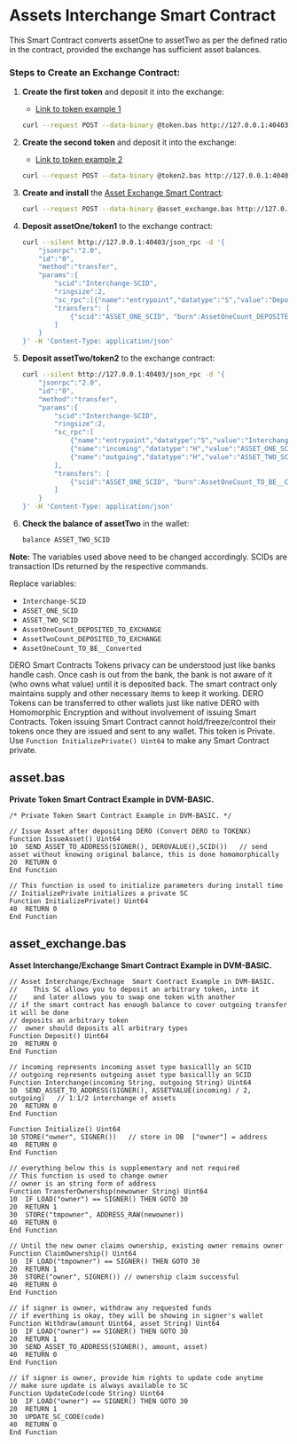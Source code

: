 # Assets Interchange Smart Contract

This Smart Contract converts assetOne to assetTwo as per the defined ratio in the contract, provided the exchange has sufficient asset balances.

### Steps to Create an Exchange Contract:

1. **Create the first token** and deposit it into the exchange:
    - [Link to token example 1](https://github.com/deroproject/documentation/tree/master/DVMDOCS/examples/token)
    ```bash
    curl --request POST --data-binary @token.bas http://127.0.0.1:40403/install_sc
    ```

2. **Create the second token** and deposit it into the exchange:
    - [Link to token example 2](https://github.com/deroproject/documentation/tree/master/DVMDOCS/examples/token)
    ```bash
    curl --request POST --data-binary @token2.bas http://127.0.0.1:40403/install_sc
    ```

3. **Create and install** the [Asset Exchange Smart Contract](https://github.com/deroproject/documentation/blob/master/DVMDOCS/examples/assetexchange/asset_exchange.bas):
    ```bash
    curl --request POST --data-binary @asset_exchange.bas http://127.0.0.1:40403/install_sc
    ```

4. **Deposit assetOne/token1** to the exchange contract:
    ```bash
    curl --silent http://127.0.0.1:40403/json_rpc -d '{
        "jsonrpc":"2.0",
        "id":"0",
        "method":"transfer",
        "params":{
            "scid":"Interchange-SCID",
            "ringsize":2,
            "sc_rpc":[{"name":"entrypoint","datatype":"S","value":"Deposit"}],
            "transfers": [
                {"scid":"ASSET_ONE_SCID", "burn":AssetOneCount_DEPOSITED_TO_EXCHANGE}
            ]
        }
    }' -H 'Content-Type: application/json'
    ```

5. **Deposit assetTwo/token2** to the exchange contract:
    ```bash
    curl --silent http://127.0.0.1:40403/json_rpc -d '{
        "jsonrpc":"2.0",
        "id":"0",
        "method":"transfer",
        "params":{
            "scid":"Interchange-SCID",
            "ringsize":2,
            "sc_rpc":[
                {"name":"entrypoint","datatype":"S","value":"Interchange"},
                {"name":"incoming","datatype":"H","value":"ASSET_ONE_SCID"},
                {"name":"outgoing","datatype":"H","value":"ASSET_TWO_SCID"}
            ],
            "transfers": [
                {"scid":"ASSET_ONE_SCID", "burn":AssetOneCount_TO_BE__Converted}
            ]
        }
    }' -H 'Content-Type: application/json'
    ```

6. **Check the balance of assetTwo** in the wallet:
    ```bash
    balance ASSET_TWO_SCID
    ```

**Note:** The variables used above need to be changed accordingly. SCIDs are transaction IDs returned by the respective commands.

Replace variables:
- `Interchange-SCID`
- `ASSET_ONE_SCID`
- `ASSET_TWO_SCID`
- `AssetOneCount_DEPOSITED_TO_EXCHANGE`
- `AssetTwoCount_DEPOSITED_TO_EXCHANGE`
- `AssetOneCount_TO_BE__Converted`

DERO Smart Contracts Tokens privacy can be understood just like banks handle cash. Once cash is out from the bank, the bank is not aware of it (who owns what value) until it is deposited back. The smart contract only maintains supply and other necessary items to keep it working. DERO Tokens can be transferred to other wallets just like native DERO with Homomorphic Encryption and without involvement of issuing Smart Contracts. Token issuing Smart Contract cannot hold/freeze/control their tokens once they are issued and sent to any wallet. This token is Private. Use `Function InitializePrivate() Uint64` to make any Smart Contract private.

## asset.bas

**Private Token Smart Contract Example in DVM-BASIC.**

```basic
/* Private Token Smart Contract Example in DVM-BASIC. */

// Issue Asset after depositing DERO (Convert DERO to TOKENX)
Function IssueAsset() Uint64
10  SEND_ASSET_TO_ADDRESS(SIGNER(), DEROVALUE(),SCID())   // send asset without knowing original balance, this is done homomorphically
20  RETURN 0
End Function

// This function is used to initialize parameters during install time
// InitializePrivate initializes a private SC
Function InitializePrivate() Uint64
40  RETURN 0
End Function
```


## asset_exchange.bas

**Asset Interchange/Exchange Smart Contract Example in DVM-BASIC.**

```basic
// Asset Interchange/Exchnage  Smart Contract Example in DVM-BASIC.
//    This SC allows you to deposit an arbitrary token, into it
//    and later allows you to swap one token with another
// if the smart contract has enough balance to cover outgoing transfer it will be done
// deposits an arbitrary token
//  owner should deposits all arbitrary types
Function Deposit() Uint64
20  RETURN 0
End Function

// incoming represents incoming asset type basicallly an SCID
// outgoing represents outgoing asset type basicallly an SCID
Function Interchange(incoming String, outgoing String) Uint64
10  SEND_ASSET_TO_ADDRESS(SIGNER(), ASSETVALUE(incoming) / 2, outgoing)   // 1:1/2 interchange of assets
20  RETURN 0
End Function

Function Initialize() Uint64
10 STORE("owner", SIGNER())   // store in DB  ["owner"] = address
40  RETURN 0
End Function

// everything below this is supplementary and not required
// This function is used to change owner
// owner is an string form of address
Function TransferOwnership(newowner String) Uint64
10  IF LOAD("owner") == SIGNER() THEN GOTO 30
20  RETURN 1
30  STORE("tmpowner", ADDRESS_RAW(newowner))
40  RETURN 0
End Function

// Until the new owner claims ownership, existing owner remains owner
Function ClaimOwnership() Uint64
10  IF LOAD("tmpowner") == SIGNER() THEN GOTO 30
20  RETURN 1
30  STORE("owner", SIGNER()) // ownership claim successful
40  RETURN 0
End Function

// if signer is owner, withdraw any requested funds
// if everthing is okay, they will be showing in signer's wallet
Function Withdraw(amount Uint64, asset String) Uint64
10  IF LOAD("owner") == SIGNER() THEN GOTO 30
20  RETURN 1
30  SEND_ASSET_TO_ADDRESS(SIGNER(), amount, asset)
40  RETURN 0
End Function

// if signer is owner, provide him rights to update code anytime
// make sure update is always available to SC
Function UpdateCode(code String) Uint64
10  IF LOAD("owner") == SIGNER() THEN GOTO 30
20  RETURN 1
30  UPDATE_SC_CODE(code)
40  RETURN 0
End Function
```